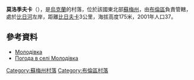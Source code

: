 {{coord|50|59|32|N|33|41|32|E|scale:100000_region:UA|display=title}}

'''莫洛季夫卡'''（{{lang-uk|Молодівка}}），是[[烏克蘭|烏克蘭]]的村落，位於該國東北部[[蘇梅州|蘇梅州]]，由[[布倫區_(烏克蘭)|布倫區]]負責管轄，處於[[比日河|比日河]]左岸，距離[[比日夫卡|比日夫卡]]3公里，海拔高度175米，2001年人口37。

==參考資料==
* [http://w1.c1.rada.gov.ua/pls/z7502/A005?rdat1=02.02.2010&rf7571=28775 Молодівка]{{dead link|date=2018年4月 |bot=InternetArchiveBot |fix-attempted=yes }}
* [http://weather.in.ua/ua/symskaja/16202 Погода в селі Молодівка]

{{DEFAULTSORT:Молодівка}}

[[Category:蘇梅州村落|Category:蘇梅州村落]]
[[Category:布倫區村落|Category:布倫區村落]]


{{Sumy-geo-stub}}